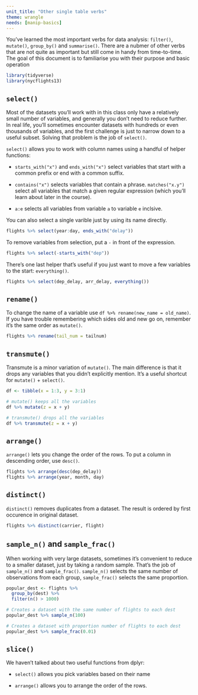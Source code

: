 ```yaml
---
unit_title: "Other single table verbs"
theme: wrangle
needs: [manip-basics]
---
```


You've learned the most important verbs for data analysis: `filter()`, `mutate()`, `group_by()` and `summarise()`. There are a nubmer of other verbs that are not quite as important but still come in handy from time-to-time. The goal of this document is to familiarise you with their purpose and basic operation

```r
library(tidyverse)
library(nycflights13)
```

## `select()`

Most of the datasets you'll work with in this class only have a relatively small number of variables, and generally you don't need to reduce further. In real life, you'll sometimes encounter datasets with hundreds or even thousands of variables, and the first challenge is just to narrow down to a useful subset. Solving that problem is the job of `select()`.

`select()` allows you to work with column names using a handful of helper functions:

* `starts_with("x")` and `ends_with("x")` select variables that start with a
  common prefix or end with a common suffix.
  
* `contains("x")` selects variables that contain a phrase. `matches("x.y")`
  select all variables that match a given regular expression (which you'll 
  learn about later in the course).
  
* `a:e` selects all variables from variable `a` to variable `e` inclsive.

You can also select a single varible just by using its name directly.

```r
flights %>% select(year:day, ends_with("delay"))
```

To remove variables from selection, put a `-` in front of the expression.

```r
flights %>% select(-starts_with("dep"))
```

There's one last helper that's useful if you just want to move a few variables to the start: `everything()`.

```r
flights %>% select(dep_delay, arr_delay, everything())
```

## `rename()`

To change the name of a variable use `df %>% rename(new_name = old_name)`. If you have trouble remembering which sides old and new go on, remember it's the same order as `mutate()`.

```r
flights %>% rename(tail_num = tailnum)
```

## `transmute()`

Transmute is a minor variation of `mutate()`. The main difference is that it drops any variables that you didn't explicitly mention. It's a useful shortcut for `mutate()` + `select()`.

```r
df <- tibble(x = 1:3, y = 3:1)

# mutate() keeps all the variables
df %>% mutate(z = x + y)

# transmute() drops all the variables
df %>% transmute(z = x + y)
```

## `arrange()`

`arrange()` lets you change the order of the rows. To put a column in descending order, use `desc()`.

```r
flights %>% arrange(desc(dep_delay))
flights %>% arrange(year, month, day)
```

## `distinct()`

`distinct()` removes duplicates from a dataset. The result is ordered by first occurence in original dataset.

```r
flights %>% distinct(carrier, flight)
```


## `sample_n()` and `sample_frac()`

When working with very large datasets, sometimes it's convenient to reduce to a smaller dataset, just by taking a random sample. That's the job of `sample_n()` and `sample_frac()`. `sample_n()` selects the same number of observations from each group, `sample_frac()` selects the same proportion.

```r
popular_dest <- flights %>%
  group_by(dest) %>%
  filter(n() > 1000)

# Creates a dataset with the same number of flights to each dest
popular_dest %>% sample_n(100)

# Creates a dataset with proportion number of flights to each dest
popular_dest %>% sample_frac(0.01)
```


## `slice()`

We haven't talked about two useful functions from dplyr:

* `select()` allows you pick variables based on their name

* `arrange()` allows you to arrange the order of the rows.

